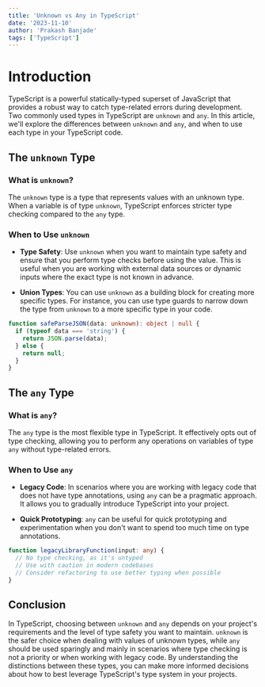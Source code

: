 ```yaml
---
title: 'Unknown vs Any in TypeScript'
date: '2023-11-10'
author: 'Prakash Banjade'
tags: ['TypeScript']
---
```


# Introduction

TypeScript is a powerful statically-typed superset of JavaScript that provides a robust way to catch type-related errors during development. Two commonly used types in TypeScript are `unknown` and `any`. In this article, we'll explore the differences between `unknown` and `any`, and when to use each type in your TypeScript code.

## The `unknown` Type

### What is `unknown`?

The `unknown` type is a type that represents values with an unknown type. When a variable is of type `unknown`, TypeScript enforces stricter type checking compared to the `any` type.

### When to Use `unknown`

- **Type Safety**: Use `unknown` when you want to maintain type safety and ensure that you perform type checks before using the value. This is useful when you are working with external data sources or dynamic inputs where the exact type is not known in advance.

- **Union Types**: You can use `unknown` as a building block for creating more specific types. For instance, you can use type guards to narrow down the type from `unknown` to a more specific type in your code.

```typescript
function safeParseJSON(data: unknown): object | null {
  if (typeof data === 'string') {
    return JSON.parse(data);
  } else {
    return null;
  }
}
```

## The `any` Type

### What is `any`?

The `any` type is the most flexible type in TypeScript. It effectively opts out of type checking, allowing you to perform any operations on variables of type `any` without type-related errors.

### When to Use `any`

- **Legacy Code**: In scenarios where you are working with legacy code that does not have type annotations, using `any` can be a pragmatic approach. It allows you to gradually introduce TypeScript into your project.

- **Quick Prototyping**: `any` can be useful for quick prototyping and experimentation when you don't want to spend too much time on type annotations.

```typescript
function legacyLibraryFunction(input: any) {
  // No type checking, as it's untyped
  // Use with caution in modern codebases
  // Consider refactoring to use better typing when possible
}
```

## Conclusion

In TypeScript, choosing between `unknown` and `any` depends on your project's requirements and the level of type safety you want to maintain. `unknown` is the safer choice when dealing with values of unknown types, while `any` should be used sparingly and mainly in scenarios where type checking is not a priority or when working with legacy code. By understanding the distinctions between these types, you can make more informed decisions about how to best leverage TypeScript's type system in your projects.